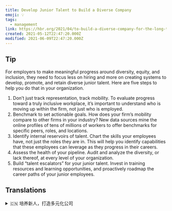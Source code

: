 ```yaml
---
title: Develop Junior Talent to Build a Diverse Company
emoji: 💡
tags:
  - management
link: https://hbr.org/2021/04/to-build-a-diverse-company-for-the-long-term-develop-junior-talent?utm_medium=email&utm_source=newsletter_daily&utm_campaign=mtod_notactsubs
created: 2021-05-12T22:47:20.000Z
modified: 2021-06-09T22:47:20.000Z
---
```


## Tip

For employers to make meaningful progress around diversity, equity, and inclusion, they need to focus less on hiring and more on creating systems to develop, promote, and retain diverse junior talent. Here are five steps to help you do that in your organization.

1. Don’t just track representation, track mobility. To evaluate progress toward a truly inclusive workplace, it’s important to understand who is moving up within the firm, not just who is employed.
2. Benchmark to set actionable goals. How does your firm’s mobility compare to other firms in your industry? New data sources mine the online profiles of tens of millions of workers to offer benchmarks for specific peers, roles, and locations.
3. Identify internal reservoirs of talent. Chart the skills your employees have, not just the roles they are in. This will help you identify capabilities that these employees can leverage as they progress in their careers.
4. Assess the health of your pipeline. Audit and analyze the diversity, or lack thereof, at every level of your organization.
5. Build “talent escalators” for your junior talent. Invest in training resources and learning opportunities, and proactively roadmap the career paths of your junior employees.

## Translations

<details>
   <summary>🇨🇳 培养新人，打造多元化公司</summary>

对于雇主而言，要想在多元化、公平和包容方面取得有意义的进展，他们需要减少对招聘的关注，而更多地关注创建体系，以发展、提升和保留多元化的初级人才。以下是帮助你在你的组织种完成此任务的五个步骤。

1. 不要只关注表象，要关注重流动性。要评评价员工在一个真正具有包容性的工作环境中所取得的进步，了解谁在公司中获得了晋升是很重要的，而不仅仅是谁被雇佣了。
2. 设定可执行目标的基准。贵公司的流动性与同行其他公司相比如何？新的数据来源挖掘了数千万员工的在线档案，为特定的同行、角色和位置提供基准参考。
3. 识别内部人才储备。列出你的员工的技能，而不仅仅是他们的角色。这将帮助你确定这些员工在职业发展中可以发挥的作用。
4. 评估管道的健康状况。审核和分析组织各级的多样性，或缺乏多样性。
5. 为初级人才搭建“人才电梯”。对培训资源和学习机会进行投资，并积极为你的初级员工规划职业生涯。

</details>
